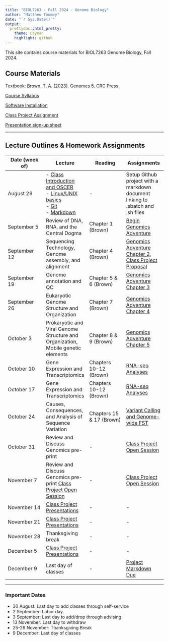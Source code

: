 ```yaml
---
title: "BIOL7263 - Fall 2024 - Genome Biology"
author: "Matthew Toomey"
date: "`r Sys.Date()`"
output:
  prettydoc::html_pretty:
    theme: Cayman
    highlight: github
---
```


This site contains course materials for BIOL7263 Genome Biology, Fall 2024.

## Course Materials

Textbook: [Brown, T. A. (2023). Genomes 5. CRC Press.](https://www.routledge.com/Genomes-5/Brown/p/book/9780367674076)

[Course Syllabus](CourseMaterials/CourseSyllabus.html) 

[Software Installation](CourseMaterials/InstallationInstructions.html)

[Class Project Assignment](Assignments/ProjectAssignment.html) 

[Presentation sign-up sheet](https://docs.google.com/spreadsheets/d/1DVq0VemQlcY2oDZhtWaNZmfGDkfdZXTkxrJdSCjfZn8/edit?usp=sharing)

___

## Lecture Outlines & Homework Assignments

Date (week of)  | Lecture | Reading | Assignments
------------- |----------- | ------------- | ------------- 
August 29  | - [Class Introduction and OSCER](https://github.com/mbtoomey/genome_biology_FA24/blob/main/CourseMaterials/OSCER.md)<br/> - [Linux/UNIX basics](Lessons/Shell_Navigation.html)<br/> - [Git](Lessons/Lesson2.html)<br/> - [Markdown](https://github.com/mbtoomey/genome_biology_FA24/blob/main/Lessons/Lesson2.md) | - | Setup Github project with a markdown document linking to .sbatch and .sh files
September 5  | Review of DNA, RNA, and the Central Dogma | Chapter 1 (Brown) | [Begin Genomics Adventure](https://github.com/mbtoomey/genomics_adventure)  
September 12  | Sequencing Technology, Genome assembly, and alignment  | Chapter 4 (Brown) | [Genomics Adventure Chapter 2](https://github.com/mbtoomey/genomics_adventure/blob/release/chapter_2/task_1.md), [Class Project Proposal](Assignments/ProjectAssignment.html)  
September 19  | Genome annotation and QC | Chapter 5 & 6 (Brown) | [Genomics Adventure Chapter 3](https://github.com/mbtoomey/genomics_adventure/blob/release/chapter_3/task_1.md)
September 26  | Eukaryotic Genome Structure and Organization | Chapter 7 (Brown) | [Genomics Adventure Chapter 4](https://github.com/mbtoomey/genomics_adventure/blob/release/chapter_4/task_1.md)
October 3  | Prokaryotic and Viral Genome Structure and Organization, Mobile genetic elements | Chapter 8 & 9 (Brown) | [Genomics Adventure Chapter 5](https://github.com/mbtoomey/genomics_adventure/blob/release/chapter_5/task_1.md)
October 10  | Gene Expression and Transcriptomics | Chapters 10-12 (Brown) | [RNA-seq Analyses]()
October 17  | Gene Expression and Transcriptomics | Chapters 10-12 (Brown) | [RNA-seq Analyses]()
October 24  | Causes, Consequences, and Analysis of Sequence Variation | Chapters 15 & 17 (Brown) | [Variant Calling and Genome-wide FST]()
October 31  | Review and Discuss Genomics pre-print | - | [Class Project Open Session](Assignments/ProjectAssignment.html)
November 7  | Review and Discuss Genomics pre-print [Class Project Open Session](Assignments/ProjectAssignment.html) | - | [Class Project Open Session](Assignments/ProjectAssignment.html)
November 14  | [Class Project Presentations](https://docs.google.com/spreadsheets/d/1DVq0VemQlcY2oDZhtWaNZmfGDkfdZXTkxrJdSCjfZn8/edit?usp=sharing) | - | -    
November 21  | [Class Project Presentations](https://docs.google.com/spreadsheets/d/1DVq0VemQlcY2oDZhtWaNZmfGDkfdZXTkxrJdSCjfZn8/edit?usp=sharing)  | - | -  
November 28  | Thanksgiving break | - | - 
December 5  | [Class Project Presentations](https://docs.google.com/spreadsheets/d/1DVq0VemQlcY2oDZhtWaNZmfGDkfdZXTkxrJdSCjfZn8/edit?usp=sharing)  | - | - 
December 9  | Last day of classes | - | [Project Markdown Due](Assignments/ProjectAssignment.html) 

___

### Important Dates
- 30 August: Last day to add classes through self-service
- 2 September: Labor day
- 3 September: Last day to add/drop through advising
- 13 November: Last day to withdraw
- 25-29 November: Thanksgiving Break
- 9 December: Last day of classes


